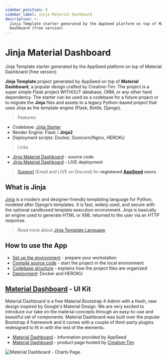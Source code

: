 ```yaml
---
sidebar_position: 8
sidebar_label: Jinja Material Dashboard
description: >-
  Jinja Template starter generated by the AppSeed platform on top of Material
  Dashboard (free version)
---
```


# Jinja Material Dashboard

<SubHeading>Jinja Template starter generated by the AppSeed platform on top of Material Dashboard (free version)</SubHeading>

**Jinja Template** project generated by AppSeed on top of **Material Dashboard**, a popular design crafted by Creative-Tim. The project is a super simple Flask project WITHOUT database, ORM, or any other hard dependency. The starter can be used as a codebase for a future project or to migrate the **Jinja** files and assets to a legacy Python-based project that uses Jinja as the template engine (Flask, Bottle, Django).

> Features:

- Codebase: [Jinja Starter](../../boilerplate-code/boilerplate-jinja.md)
- Render Engine: Flask / **Jinja2**
- Deployment scripts: Docker, Gunicorn/Nginx, HEROKU

> Links

- [Jinja Material Dashboard](https://github.com/app-generator/jinja-material-dashboard) - source code
- [Jinja Material Dashboard](https://jinja-material-dashboard.appseed-srv1.com/) - LIVE deployment

> [Support](https://appseed.us/support) (Email and LIVE on Discord) for **registered** [**AppSeed**](https://appseed.us/) **users**.

## What is Jinja

[Jinja](https://jinja.palletsprojects.com/en/2.11.x/) is a modern and designer-friendly templating language for Python, modeled after Django’s templates. It is fast, widely used, and secure with the optional sandboxed template execution environment. Jinja is basically an engine used to generate HTML or XML returned to the user via an HTTP response.

> Read more about [Jinja Template Language](../../content/what-is/jinja.md)

## How to use the App

- [Set up the environment](../../boilerplate-code/boilerplate-jinja.md#environment) - prepare your workstation
- [Compile source code](../../boilerplate-code/boilerplate-jinja.md#build-the-app) - start the project in the local environment
- [Codebase structure](../../boilerplate-code/boilerplate-jinja.md#codebase-structure) - explains how the project files are organized
- [Deployment](../../boilerplate-code/boilerplate-jinja.md#deployment): Docker and HEROKU

## [**Material Dashboard**](../../content/bootstrap-template/material-dashboard.md) **- UI Kit**

Material Dashboard is a free Material Bootstrap 4 Admin with a fresh, new design inspired by Google's Material Design. We are very excited to introduce our take on the material concepts through an easy-to-use and beautiful set of components. Material Dashboard was built over the popular Bootstrap 4 framework and it comes with a couple of third-party plugins redesigned to fit in with the rest of the elements.

- [Material Dashboard](../../content/bootstrap-template/material-dashboard.md) - information provided by AppSeed
- [Material Dashboard](https://bit.ly/3fSPqaK) - product page hosted by [Creative-Tim](../../content/partners/creative-tim.md)

![Material Dashboard - Charts Page.](../../../static/assets/docs-material-dashboard-screen.jpg)
